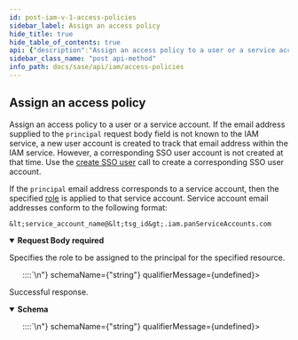 ```yaml
---
id: post-iam-v-1-access-policies
sidebar_label: Assign an access policy
hide_title: true
hide_table_of_contents: true
api: {"description":"Assign an access policy to a user or a service account. If the\nemail address supplied to the `principal` request body field is not\nknown to the IAM service, a new user account is created to track that\nemail address within the IAM service. However, a corresponding\nSSO user account is not created at that time. Use the \n[create SSO user](/sase/api/iam/post-iam-v-1-sso-users) \ncall to create a corresponding SSO user account.\n\nIf the `principal` email address corresponds to a service account, \nthen the specified [role](/sase/docs/roles) is applied\nto that service account. Service account email addresses conform \nto the following format:\n\n  `<service_account_name@<tsg_id>.iam.panServiceAccounts.com`\n","operationId":"post-iam-v1-access_policies","parameters":[],"requestBody":{"content":{"application/json":{"schema":{"properties":{"principal":{"description":"The email address for the user or \n[service account](/sase/docs/service-accounts) to which you are assigning\nthis access policy. \n","example":"user@paloaltonetworks.com","type":"string"},"resource":{"description":"The PAN Resource Name that identifies the TSG for which you are assigning\nthis access policy. It follows this format:\n\n  `prn:<TSG_ID>::::`\n","example":"prn:123::::","type":"string"},"role":{"description":"The [role](/sase/docs/all-roles) that you are using for this access policy.\n","example":"superuser","type":"string"}},"required":["role","principal","resource"],"title":"Root Type for access_policy","type":"object"}}},"description":"Specifies the role to be assigned to the principal for the specified\nresource.\n","required":true},"responses":{"201":{"content":{"application/json":{"schema":{"properties":{"id":{"description":"Access policy's unique identifier.\n","example":"9d5104a0-1b0e-4f1d-be40-87f7810327e9","type":"string"},"principal":{"description":"Email address of the user or service account which is receiving this role. \n","example":"user@paloaltonetworks.com","type":"string"},"resource":{"description":"Resource to which the principal is gaining access. This is a string in the format:\n\n  `prn:<TSG_ID>::::`\n","example":"prn:123::::","type":"string"},"role":{"description":"[Role](/sase/docs/all-roles) to assign to the principal.\n","example":"superuser","type":"string"}},"title":"Root Type for access_policy","type":"object"}}},"description":"Successful response."}},"security":[{"Bearer":[]}],"tags":["AccessPolicies"],"method":"post","path":"/iam/v1/access_policies","servers":[{"url":"https://api.sase.paloaltonetworks.com"}],"securitySchemes":{"Bearer":{"scheme":"bearer","type":"http"}},"jsonRequestBodyExample":{"principal":"user@paloaltonetworks.com","resource":"prn:123::::","role":"superuser"},"info":{"contact":{},"description":"Access policies describe what actions a user or service account can take. These are role-based,\nwhere each [role](/sase/api/iam/roles) is defined by a collection of one or more \n[permissions](/sase/api/iam/permissions).\n","title":"Access Policies","version":"1.0"},"postman":{"name":"Assign an access policy","description":{"content":"Assign an access policy to a user or a service account. If the\nemail address supplied to the `principal` request body field is not\nknown to the IAM service, a new user account is created to track that\nemail address within the IAM service. However, a corresponding\nSSO user account is not created at that time. Use the \n[create SSO user](/sase/api/iam/post-iam-v-1-sso-users) \ncall to create a corresponding SSO user account.\n\nIf the `principal` email address corresponds to a service account, \nthen the specified [role](/sase/docs/roles) is applied\nto that service account. Service account email addresses conform \nto the following format:\n\n  `<service_account_name@<tsg_id>.iam.panServiceAccounts.com`\n","type":"text/plain"},"url":{"path":["iam","v1","access_policies"],"host":["{{baseUrl}}"],"query":[],"variable":[]},"header":[{"key":"Content-Type","value":"application/json"},{"key":"Accept","value":"application/json"}],"method":"POST","body":{"mode":"raw","raw":"\"\"","options":{"raw":{"language":"json"}}},"auth":{"type":"bearer","bearer":[{"type":"any","value":"<Bearer Token>","key":"token"}]}}}
sidebar_class_name: "post api-method"
info_path: docs/sase/api/iam/access-policies
---
```



## Assign an access policy



Assign an access policy to a user or a service account. If the
email address supplied to the `principal` request body field is not
known to the IAM service, a new user account is created to track that
email address within the IAM service. However, a corresponding
SSO user account is not created at that time. Use the 
[create SSO user](/sase/api/iam/post-iam-v-1-sso-users) 
call to create a corresponding SSO user account.

If the `principal` email address corresponds to a service account, 
then the specified [role](/sase/docs/roles) is applied
to that service account. Service account email addresses conform 
to the following format:

  `&lt;service_account_name@&lt;tsg_id&gt;.iam.panServiceAccounts.com`


<details style={{}} data-collapsed={false} open={true}><summary style={{"textAlign":"left"}}><strong>Request Body</strong><strong style={{"fontSize":"var(--ifm-code-font-size)","color":"var(--openapi-required)"}}> required</strong></summary><div style={{"textAlign":"left","marginLeft":"1rem"}}><div style={{"marginTop":"1rem","marginBottom":"1rem"}}>

Specifies the role to be assigned to the principal for the specified
resource.


</div></div><ul style={{"marginLeft":"1rem"}}><SchemaItem collapsible={false} name={"principal"} required={true} schemaDescription={"The email address for the user or \n[service account](/sase/docs/service-accounts) to which you are assigning\nthis access policy. \n"} schemaName={"string"} qualifierMessage={undefined}></SchemaItem><SchemaItem collapsible={false} name={"resource"} required={true} schemaDescription={"The PAN Resource Name that identifies the TSG for which you are assigning\nthis access policy. It follows this format:\n\n  `prn:<TSG_ID>::::`\n"} schemaName={"string"} qualifierMessage={undefined}></SchemaItem><SchemaItem collapsible={false} name={"role"} required={true} schemaDescription={"The [role](/sase/docs/all-roles) that you are using for this access policy.\n"} schemaName={"string"} qualifierMessage={undefined}></SchemaItem></ul></details><div><ApiTabs><TabItem label={"201"} value={"201"}><div>

Successful response.

</div><div><details style={{}} data-collapsed={false} open={true}><summary style={{"textAlign":"left"}}><strong>Schema</strong></summary><div style={{"textAlign":"left","marginLeft":"1rem"}}></div><ul style={{"marginLeft":"1rem"}}><SchemaItem collapsible={false} name={"id"} required={false} schemaDescription={"Access policy's unique identifier.\n"} schemaName={"string"} qualifierMessage={undefined}></SchemaItem><SchemaItem collapsible={false} name={"principal"} required={false} schemaDescription={"Email address of the user or service account which is receiving this role. \n"} schemaName={"string"} qualifierMessage={undefined}></SchemaItem><SchemaItem collapsible={false} name={"resource"} required={false} schemaDescription={"Resource to which the principal is gaining access. This is a string in the format:\n\n  `prn:<TSG_ID>::::`\n"} schemaName={"string"} qualifierMessage={undefined}></SchemaItem><SchemaItem collapsible={false} name={"role"} required={false} schemaDescription={"[Role](/sase/docs/all-roles) to assign to the principal.\n"} schemaName={"string"} qualifierMessage={undefined}></SchemaItem></ul></details></div></TabItem></ApiTabs></div>
      